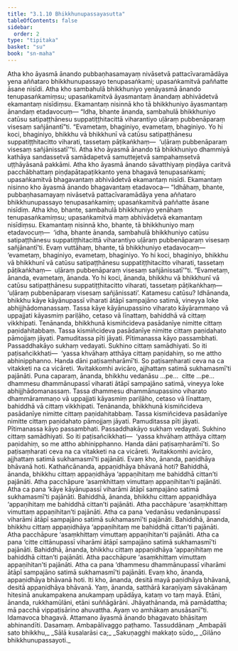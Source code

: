 ```yaml
---
title: "3.1.10 Bhikkhunupassayasutta"
tableOfContents: false
sidebar:
  order: 2
type: "tipitaka"
basket: "su"
book: "sn-maha"
---
```



<DynamicBreadcrumb />

<Division number="376" book="sn-maha" bookNo="14" page="134">

<Paragraph number="797" book="sn-maha">
Atha kho āyasmā ānando pubbaṇhasamayaṃ nivāsetvā pattacīvaramādāya yena aññataro bhikkhunupassayo tenupasaṅkami; upasaṅkamitvā paññatte āsane nisīdi. Atha kho sambahulā bhikkhuniyo yenāyasmā ānando tenupasaṅkamiṃsu; upasaṅkamitvā āyasmantaṃ ānandaṃ abhivādetvā ekamantaṃ nisīdiṃsu. Ekamantaṃ nisinnā kho tā bhikkhuniyo āyasmantaṃ ānandaṃ etadavocuṃ—
</Paragraph>

<Paragraph number="798" book="sn-maha">
“Idha, bhante ānanda, sambahulā bhikkhuniyo catūsu satipaṭṭhānesu suppatiṭṭhitacittā viharantiyo uḷāraṃ pubbenāparaṃ visesaṃ sañjānantī”ti. “Evametaṃ, bhaginiyo, evametaṃ, bhaginiyo. Yo hi koci, bhaginiyo, bhikkhu vā bhikkhunī vā catūsu satipaṭṭhānesu suppatiṭṭhitacitto viharati, tassetaṃ pāṭikaṅkhaṃ—  ‘uḷāraṃ pubbenāparaṃ visesaṃ sañjānissatī’”ti.
</Paragraph>

<Paragraph number="799" book="sn-maha">
Atha kho āyasmā ānando tā bhikkhuniyo dhammiyā kathāya sandassetvā samādapetvā samuttejetvā sampahaṃsetvā uṭṭhāyāsanā pakkāmi. Atha kho āyasmā ānando sāvatthiyaṃ piṇḍāya caritvā pacchābhattaṃ piṇḍapātapaṭikkanto yena bhagavā tenupasaṅkami; upasaṅkamitvā bhagavantaṃ abhivādetvā ekamantaṃ nisīdi. Ekamantaṃ nisinno kho āyasmā ānando bhagavantaṃ etadavoca—
</Paragraph>

<Paragraph number="800" book="sn-maha">
“Idhāhaṃ, bhante, pubbaṇhasamayaṃ nivāsetvā pattacīvaramādāya yena aññataro bhikkhunupassayo tenupasaṅkamiṃ; upasaṅkamitvā paññatte āsane nisīdiṃ. Atha kho, bhante, sambahulā bhikkhuniyo yenāhaṃ tenupasaṅkamiṃsu; upasaṅkamitvā maṃ abhivādetvā ekamantaṃ nisīdiṃsu. Ekamantaṃ nisinnā kho, bhante, tā bhikkhuniyo maṃ etadavocuṃ—  ‘idha, bhante ānanda, sambahulā bhikkhuniyo catūsu satipaṭṭhānesu suppatiṭṭhitacittā viharantiyo uḷāraṃ pubbenāparaṃ visesaṃ sañjānantī’ti. Evaṃ vuttāhaṃ, bhante, tā bhikkhuniyo etadavocaṃ—  ‘evametaṃ, bhaginiyo, evametaṃ, bhaginiyo. Yo hi koci, bhaginiyo, bhikkhu vā bhikkhunī vā catūsu satipaṭṭhānesu suppatiṭṭhitacitto viharati, tassetaṃ pāṭikaṅkhaṃ—  uḷāraṃ pubbenāparaṃ visesaṃ sañjānissatī’”ti.
</Paragraph>

<Paragraph number="801" book="sn-maha">
“Evametaṃ, ānanda, evametaṃ, ānanda. Yo hi koci, ānanda, bhikkhu vā bhikkhunī vā catūsu satipaṭṭhānesu suppatiṭṭhitacitto viharati, tassetaṃ pāṭikaṅkhaṃ—  ‘uḷāraṃ pubbenāparaṃ visesaṃ sañjānissati’.
</Paragraph>

<Paragraph number="802" book="sn-maha">
Katamesu catūsu? Idhānanda, bhikkhu kāye kāyānupassī viharati ātāpī sampajāno satimā, vineyya loke abhijjhādomanassaṃ. Tassa kāye kāyānupassino viharato kāyārammaṇo vā uppajjati kāyasmiṃ pariḷāho, cetaso vā līnattaṃ, bahiddhā vā cittaṃ vikkhipati. Tenānanda, bhikkhunā kismiñcideva pasādanīye nimitte cittaṃ paṇidahitabbaṃ. Tassa kismiñcideva pasādanīye nimitte cittaṃ paṇidahato pāmojjaṃ jāyati. Pamuditassa pīti jāyati. Pītimanassa kāyo passambhati. Passaddhakāyo sukhaṃ vedayati. Sukhino cittaṃ samādhiyati. So iti paṭisañcikkhati—  ‘yassa khvāhaṃ atthāya cittaṃ paṇidahiṃ, so me attho abhinipphanno. Handa dāni paṭisaṃharāmī’ti. So paṭisaṃharati ceva na ca vitakketi na ca vicāreti. ‘Avitakkomhi avicāro, ajjhattaṃ satimā sukhamasmī’ti pajānāti.
</Paragraph>

<Paragraph number="803" book="sn-maha">
Puna caparaṃ, ānanda, bhikkhu vedanāsu …pe…  citte …pe…  dhammesu dhammānupassī viharati ātāpī sampajāno satimā, vineyya loke abhijjhādomanassaṃ. Tassa dhammesu dhammānupassino viharato dhammārammaṇo vā uppajjati kāyasmiṃ pariḷāho, cetaso vā līnattaṃ, bahiddhā vā cittaṃ vikkhipati. Tenānanda, bhikkhunā kismiñcideva pasādanīye nimitte cittaṃ paṇidahitabbaṃ. Tassa kismiñcideva pasādanīye nimitte cittaṃ paṇidahato pāmojjaṃ jāyati. Pamuditassa pīti jāyati. Pītimanassa kāyo passambhati. Passaddhakāyo sukhaṃ vedayati. Sukhino cittaṃ samādhiyati. So iti paṭisañcikkhati—  ‘yassa khvāhaṃ atthāya cittaṃ paṇidahiṃ, so me attho abhinipphanno. Handa dāni paṭisaṃharāmī’ti. So paṭisaṃharati ceva na ca vitakketi na ca vicāreti. ‘Avitakkomhi avicāro, ajjhattaṃ satimā sukhamasmī’ti pajānāti. Evaṃ kho, ānanda, paṇidhāya bhāvanā hoti.
</Paragraph>

<Paragraph number="804" book="sn-maha">
Kathañcānanda, appaṇidhāya bhāvanā hoti? Bahiddhā, ānanda, bhikkhu cittaṃ appaṇidhāya ‘appaṇihitaṃ me bahiddhā cittan’ti pajānāti. Atha pacchāpure ‘asaṃkhittaṃ vimuttaṃ appaṇihitan’ti pajānāti. Atha ca pana ‘kāye kāyānupassī viharāmi ātāpī sampajāno satimā sukhamasmī’ti pajānāti. Bahiddhā, ānanda, bhikkhu cittaṃ appaṇidhāya ‘appaṇihitaṃ me bahiddhā cittan’ti pajānāti. Atha pacchāpure ‘asaṃkhittaṃ vimuttaṃ appaṇihitan’ti pajānāti. Atha ca pana ‘vedanāsu vedanānupassī viharāmi ātāpī sampajāno satimā sukhamasmī’ti pajānāti. Bahiddhā, ānanda, bhikkhu cittaṃ appaṇidhāya ‘appaṇihitaṃ me bahiddhā cittan’ti pajānāti. Atha pacchāpure ‘asaṃkhittaṃ vimuttaṃ appaṇihitan’ti pajānāti. Atha ca pana ‘citte cittānupassī viharāmi ātāpī sampajāno satimā sukhamasmī’ti pajānāti. Bahiddhā, ānanda, bhikkhu cittaṃ appaṇidhāya ‘appaṇihitaṃ me bahiddhā cittan’ti pajānāti. Atha pacchāpure ‘asaṃkhittaṃ vimuttaṃ appaṇihitan’ti pajānāti. Atha ca pana ‘dhammesu dhammānupassī viharāmi ātāpī sampajāno satimā sukhamasmī’ti pajānāti. Evaṃ kho, ānanda, appaṇidhāya bhāvanā hoti.
</Paragraph>

<Paragraph number="805" book="sn-maha">
Iti kho, ānanda, desitā mayā paṇidhāya bhāvanā, desitā appaṇidhāya bhāvanā. Yaṃ, ānanda, satthārā karaṇīyaṃ sāvakānaṃ hitesinā anukampakena anukampaṃ upādāya, kataṃ vo taṃ mayā. Etāni, ānanda, rukkhamūlāni, etāni suññāgārāni. Jhāyathānanda, mā pamādattha; mā pacchā vippaṭisārino ahuvattha. Ayaṃ vo amhākaṃ anusāsanī”ti.
</Paragraph>

<Paragraph number="806" book="sn-maha">
Idamavoca bhagavā. Attamano āyasmā ānando bhagavato bhāsitaṃ abhinandīti.

</Paragraph>
</Division>

<Paragraph number="807" type="center" book="sn-maha">
Dasamaṃ.



</Paragraph>

<Paragraph number="808" type="center" book="sn-maha">
Ambapālivaggo paṭhamo.



</Paragraph>

<Paragraph number="809" type="center" book="sn-maha">
Tassuddānaṃ


</Paragraph>

<Paragraph number="810" type="verses" book="sn-maha">
_Ambapāli sato bhikkhu,_  
_Sālā kusalarāsi ca;_  
_Sakuṇagghi makkaṭo sūdo,_  
_Gilāno bhikkhunupassayoti._
</Paragraph>